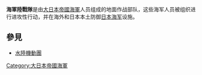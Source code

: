 {{Infobox Military Unit
|unit_name=海軍陸戰隊
|native_name={{lang|ja|海軍陸戦隊}}
|image=[[Image:Naval_Ensign_of_Japan.svg|300px]]
|caption= [[旭日旗|旭日旗]]
|dates=1929年–1945年
|country= [[大日本帝国|大日本帝国]]
|allegiance= 
|branch=
|type=
|role=
|size=
|command_structure=
|current_commander=
|garrison=
|ceremonial_chief=
|colonel_of_the_regiment=
|nickname=
|patron=
|motto=
|colors=
|march=
|mascot=
|battles=[[西南戰爭|西南戰爭]]<br>[[义和团运动|义和团运动]]<br>[[日俄战争|日俄战争]]<br>[[第一次世界大战|第一次世界大战]]<br>[[廟街事件|廟街事件]]<br>[[一·二八事變|一·二八事變]]<br>[[淞沪会战|淞沪会战]]<br>[[第二次世界大战|第二次世界大战]]
|notable_commanders= 
|anniversaries=
}}
'''海軍陸戰隊'''是由[[大日本帝國海軍|大日本帝國海軍]]人员组成的地面作战部队，这些海军人员被组织进行进攻性行动，并在海外和日本本土防御[[日本海军|日本海军]]设施。
==參見==
*[[水陸機動團|水陸機動團]]
{{Japan-mil-hist-stub}}
[[Category:大日本帝國海軍|Category:大日本帝國海軍]]